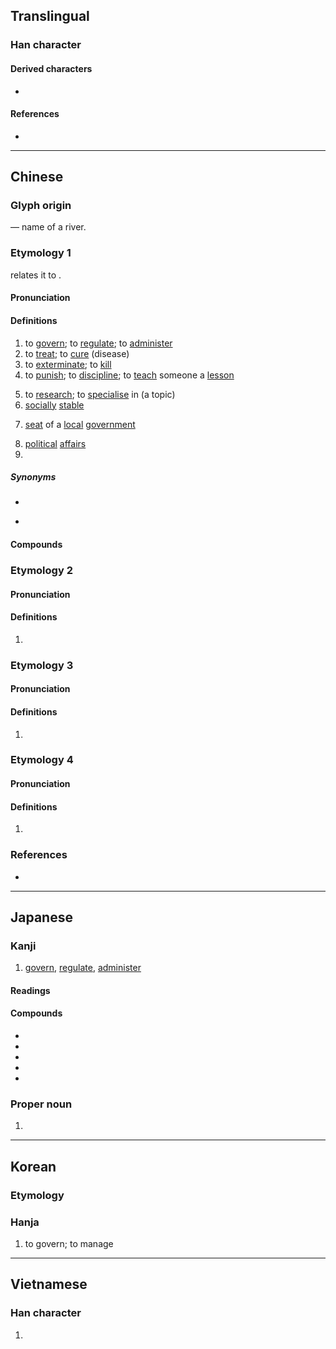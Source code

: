 {{character info}}
==Translingual==

===Han character===
{{Han char|rn=85|rad=水|as=05|sn=8|four=33160|canj=EIR|ids=⿰氵台}}

====Derived characters====
* {{l|mul|[[箈]], [[菭]], [[𠶠]], [[𤦮]], [[𤷩]], [[𨵔]], [[𩃦]]}}

====References====
* {{Han ref|kx=0614.070|dkj=17256|dj=1007.110|hdz=31599.060|uh=6CBB|ud=27835|bh=AA76|bd=43638}}

----

==Chinese==
{{zh-forms|alt=𣳮}}

===Glyph origin===
{{Han etym}}
{{Han compound|水|台|ls=psc|c1=s|c2=p|t1=water}} — name of a river.

===Etymology 1===
{{zh-ref|Sagart (1999)}} relates it to {{och-l|釐|to govern; to regulate}}.

====Pronunciation====
{{zh-pron
|m=zhì,chí
|m_note=chí - literary pronunciation used in {{zh-l|統治}}, {{zh-l|治國}}, etc.
|c=zi6,ci4
|c_note=ci4 - used in {{zh-l|*治家}}, {{zh-l|*治國}}, etc.
|h=pfs=chhṳ
|md=dê
|mn=xm,zz,tw:tī/qz:tǐ
|mn-t=di7
|w=3zr
|mc=y
|oc=y
|cat=v,a,n,pn
}}

====Definitions====
{{zh-hanzi}}

# to [[govern]]; to [[regulate]]; to [[administer]]
# to [[treat]]; to [[cure]] (disease)
# to [[exterminate]]; to [[kill]]
# to [[punish]]; to [[discipline]]; to [[teach]] someone a [[lesson]]
#: {{zh-x|哎-呦{you}！可 有人 治-治{zhi} 這.個 賤貨 了！|Ah! Finally there is someone to '''teach''' this nasty person '''a lesson'''!}}
# to [[research]]; to [[specialise]] in (a topic)
# [[socially]] [[stable]]
# {{lb|zh|historical}} [[seat]] of a [[local]] [[government]]
# [[political]] [[affairs]]
# {{surname|zh}}

=====Synonyms=====
* {{s|to treat}}
{{zh-syn-saurus|醫治}}
* {{s|to punish}}
{{zh-syn-saurus|處罰}}

====Compounds====
{{zh-der|治安|治本|治病|治理|治療|治喪|治學|治印|治罪|治裝|大禹治水|修治|安克拉治|平治|團體治療|宵旰圖治|以夷治夷|主治|人治|專家政治|主治醫生|吸入治療|強權政治|吏治|佐治|同治|大學自治|全民政治|彈治|勵精求治|府治|基因治療|不治|平民政治|喬治亞|垂拱而治|帝王政治|厲精圖治|三明治|厲精求治|官僚政治|委任統治|專制政治|心理治療|併贓治罪|安邦治國|內治|妨害治安|寡頭政治|太平之治|化學治療|不治之症|共治|三明治人|久安長治|地方自治|代議政治|勵精圖治|主治大夫|治躬|成康之治|政治學|根治|治績|治古|禁治產|究治|窮治|治平|治齋|政治作戰|治命|懲治|政治戰|治辦|政治建設|政治哲學|治安機關|治愈|治要|政治|整治|文治|治亂|理治|治術|標本同治|治第|政治史|政治鬥爭|明章之治|治任|民主政治|治軍|百治百效|治國|政治分析|治點|禁治|治亂存亡|根管治療|政治波普|明治|無為而治|救治|直接政治|治產|文景之治|政治庇護|政治犯|治化|科員政治|政治革新|明治天皇|日治時代|政治大學|治問|捊治|磨治|治外法權|矯治|省治|物理治療|治人|政治責任|療治|法治|治癒|治家格言|政治號召|生物防治|治國安民|治席|治功|治生|治跡|掠治|政治家|明治維新|文治武功|政治避難|格林威治|法獄治罪|治戎|治酒|治行|治絲而棼|治絲益棼|治水|治死|治權|治標|治庖|治平專案|治家|治安策|治安法庭|治外|治具|治兵|治亂興亡|治世|治下|河道整治|沒治|民治|極權政治|撥亂興治|撥亂反治|政黨政治|斷治|敷治|政治秀|政治文化|自治|醫治|鞫治|自治區|防治|至治|職能治療|黃老治術|調治|診治|資治通鑑|自治會|繕甲治兵|鳴琴而治|轄治|自治都市|黑金政治|齊家治國|黜治|自治領|統治權|語言治療|貞觀之治|藥物治療|順治|音樂治療|運動治療|結繩而治|舉要治繁|處治|金權政治|長治久安|舞蹈治療|郅治|逮治|輿論政治|輻射治療|臥治|統治|貴族政治|議會政治|縣治|自治行政|肅北蒙古族自治縣|阿克塞哈薩克族自治縣|五峰土家族自治縣|海西蒙古族藏族自治州|自治州|恩施土家族苗族自治州|長治|勞心者治人，勞力者治於人|大治|創治:chhòng-tī;Min Nan}}

===Etymology 2===

====Pronunciation====
{{zh-pron
|m=chí
|c=ci4
|mc=1
|oc=n,1
|dial=n
|cat=pn
}}

====Definitions====
{{zh-hanzi}}

# {{n-g|[[ancient|Ancient]] [[river]] [[name]].}}

===Etymology 3===

====Pronunciation====
{{zh-pron
|m=yí
|dial=n
|cat=pn
}}

====Definitions====
{{zh-hanzi}}

# {{n-g|[[ancient|Ancient]] [[river]] [[name]].}}

===Etymology 4===

====Pronunciation====
{{zh-pron
|c=zi6
|dial=n
|cat=n
}}

====Definitions====
{{zh-hanzi}}

# {{lb|zh|Cantonese}} {{zh-short|三文治|[[sandwich]]|tr=-}}
#: {{zh-x|腿 蛋{daan6-2} 治|ham and egg '''sandwich'''|C}}

===References===
* {{R:yue:Hanzi}}

{{zh-cat|Elementary}}

----

==Japanese==

===Kanji===
{{ja-kanji|grade=4|rs=水05}}

# [[govern]], [[regulate]], [[administer]]

====Readings====
{{ja-readings
|goon=じ<ぢ
|kanon=ち
|kun=おさ-める, おさ-まる, なお-る, なお-す
|nanori=はる
}}

====Compounds====
* {{ja-r|治安|ちあん}}
* {{ja-r|治世|ちせい}}
* {{ja-r|治癒|ちゆ}}
* {{ja-r|治療|ちりょう}}
* {{ja-r|政治|せいじ}}

===Proper noun===
{{ja-pos|おさむ|proper}}

# {{given name|ja|male|sort=おさむ}}

----

==Korean==
===Etymology===
{{rfe|ko}}

===Hanja===
{{ko-hanja|hangeul=치|eumhun=|rv=chi|mr=ch'i|y=chi}}

# to govern; to manage

----

==Vietnamese==

===Han character===
{{vi-hantu|[[trị]], [[chệ]], [[trịa]]|rs=水05}}

# {{rfdef|vi|sort=水05}}
